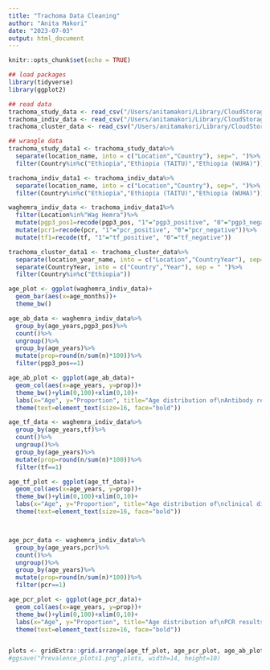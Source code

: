 ```yaml
---
title: "Trachoma Data Cleaning"
author: "Anita Makori"
date: "2023-07-03"
output: html_document
---
```


```r
knitr::opts_chunk$set(echo = TRUE)

## load packages
library(tidyverse)
library(ggplot2)
```

```r
## read data
trachoma_study_data <- read_csv("/Users/anitamakori/Library/CloudStorage/Dropbox/mmed_trachoma/data/trachoma_sero_transmission_analysis_study.csv")
trachoma_indiv_data <- read_csv("/Users/anitamakori/Library/CloudStorage/Dropbox/mmed_trachoma/data/trachoma_sero_transmission_analysis_indiv.csv")
trachoma_cluster_data <- read_csv("/Users/anitamakori/Library/CloudStorage/Dropbox/mmed_trachoma/data/trachoma_sero_transmission_analysis_cluster.csv")

## wrangle data
trachoma_study_data1 <- trachoma_study_data%>%
  separate(location_name, into = c("Location","Country"), sep=", ")%>%
  filter(Country%in%c("Ethiopia","Ethiopia (TAITU)","Ethiopia (WUHA)"))

trachoma_indiv_data1 <- trachoma_indiv_data%>%
  separate(location_name, into = c("Location","Country"), sep=", ")%>%
  filter(Country%in%c("Ethiopia","Ethiopia (TAITU)","Ethiopia (WUHA)"))

waghemra_indiv_data <- trachoma_indiv_data1%>%
  filter(Location%in%"Wag Hemra")%>%
  mutate(pgp3_pos1=recode(pgp3_pos, "1"="pgp3_positive", "0"="pgp3_negative"))%>%
  mutate(pcr1=recode(pcr, "1"="pcr_positive", "0"="pcr_negative"))%>%
  mutate(tf1=recode(tf, "1"="tf_positive", "0"="tf_negative"))

trachoma_cluster_data1 <- trachoma_cluster_data%>%
  separate(location_year_name, into = c("Location","CountryYear"), sep=", ")%>%
  separate(CountryYear, into = c("Country","Year"), sep = " ")%>%
  filter(Country%in%c("Ethiopia"))

age_plot <- ggplot(waghemra_indiv_data)+
  geom_bar(aes(x=age_months))+
  theme_bw()

age_ab_data <- waghemra_indiv_data%>%
  group_by(age_years,pgp3_pos)%>%
  count()%>%
  ungroup()%>%
  group_by(age_years)%>%
  mutate(prop=round(n/sum(n)*100))%>%
  filter(pgp3_pos==1)

age_ab_plot <- ggplot(age_ab_data)+
  geom_col(aes(x=age_years, y=prop))+
  theme_bw()+ylim(0,100)+xlim(0,10)+
  labs(x="Age", y="Proportion", title="Age distribution of\nAntibody responses")+
  theme(text=element_text(size=16, face="bold"))

age_tf_data <- waghemra_indiv_data%>%
  group_by(age_years,tf)%>%
  count()%>%
  ungroup()%>%
  group_by(age_years)%>%
  mutate(prop=round(n/sum(n)*100))%>%
  filter(tf==1)

age_tf_plot <- ggplot(age_tf_data)+
  geom_col(aes(x=age_years, y=prop))+
  theme_bw()+ylim(0,100)+xlim(0,10)+
  labs(x="Age", y="Proportion", title="Age distribution of\nclinical disease markers (TF)")+
  theme(text=element_text(size=16, face="bold"))



age_pcr_data <- waghemra_indiv_data%>%
  group_by(age_years,pcr)%>%
  count()%>%
  ungroup()%>%
  group_by(age_years)%>%
  mutate(prop=round(n/sum(n)*100))%>%
  filter(pcr==1)

age_pcr_plot <- ggplot(age_pcr_data)+
  geom_col(aes(x=age_years, y=prop))+
  theme_bw()+ylim(0,100)+xlim(0,10)+
  labs(x="Age", y="Proportion", title="Age distribution of\nPCR results")+
  theme(text=element_text(size=16, face="bold"))


plots <- gridExtra::grid.arrange(age_tf_plot, age_pcr_plot, age_ab_plot, nrow=1)
#ggsave("Prevalence_plots1.png",plots, width=14, height=10)



```

